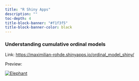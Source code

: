 ```yaml
---
title: "R Shiny Apps"
description: ""
toc-depth: 4
title-block-banner: "#f1f3f5"
title-block-banner-color: black
---
```


### Understanding cumulative ordinal models

Link: [https://maximilian-rohde.shinyapps.io/ordinal_model_shiny/](https://maximilian-rohde.shinyapps.io/ordinal_model_shiny/)

Preview:

<p>
  <a href="https://maximilian-rohde.shinyapps.io/ordinal_model_shiny/">
    ![Elephant](images/ordinal_model_shiny_preview.png)
  </a>
</p>
